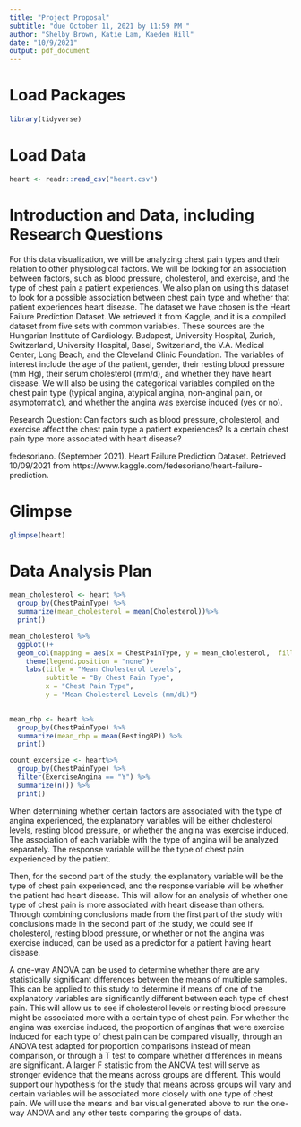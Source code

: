 ```yaml
---
title: "Project Proposal"
subtitle: "due October 11, 2021 by 11:59 PM "
author: "Shelby Brown, Katie Lam, Kaeden Hill"
date: "10/9/2021"
output: pdf_document
---
```


# Load Packages
```r
library(tidyverse) 
``` 

# Load Data
```r
heart <- readr::read_csv("heart.csv")
```

# Introduction and Data, including Research Questions
For this data visualization, we will be analyzing chest pain types and their relation to other physiological factors. We will be looking for an association between factors, such as blood pressure, cholesterol, and exercise, and the type of chest pain a patient experiences. We also plan on using this dataset to look for a possible association between chest pain type and whether that patient experiences heart disease. The dataset we have chosen is the Heart Failure Prediction Dataset. We retrieved it from Kaggle, and it is a compiled dataset from five sets with common variables. These sources are the Hungarian Institute of Cardiology. Budapest, University Hospital, Zurich, Switzerland, University Hospital, Basel, Switzerland, the V.A. Medical Center, Long Beach, and the Cleveland Clinic Foundation. The variables of interest include the age of the patient, gender, their resting blood pressure (mm Hg), their serum cholesterol (mm/d), and whether they have heart disease. We will also be using the categorical variables compiled on the chest pain type (typical angina, atypical angina, non-anginal pain, or asymptomatic), and whether the angina was exercise induced (yes or no).

Research Question: Can factors such as blood pressure, cholesterol, and exercise affect the chest pain type a patient experiences? Is a certain chest pain type more associated with heart disease?

fedesoriano. (September 2021). Heart Failure Prediction Dataset. Retrieved 10/09/2021 from https://www.kaggle.com/fedesoriano/heart-failure-prediction.

# Glimpse

```r
glimpse(heart)
```

# Data Analysis Plan

```r

mean_cholesterol <- heart %>%
  group_by(ChestPainType) %>%
  summarize(mean_cholesterol = mean(Cholesterol))%>%
  print()

```
```r

mean_cholesterol %>%
  ggplot()+
  geom_col(mapping = aes(x = ChestPainType, y = mean_cholesterol,  fill = ChestPainType), position = "dodge")+
  	theme(legend.position = "none")+
    labs(title = "Mean Cholesterol Levels",
         subtitle = "By Chest Pain Type",
         x = "Chest Pain Type",
         y = "Mean Cholesterol Levels (mm/dL)")
  
```
```r
mean_rbp <- heart %>%
  group_by(ChestPainType) %>%
  summarize(mean_rbp = mean(RestingBP)) %>%
  print()

```
```r
count_excersize <- heart%>%
  group_by(ChestPainType) %>%
  filter(ExerciseAngina == "Y") %>%
  summarize(n()) %>%
  print()

```
When determining whether certain factors are associated with the type of angina experienced, the explanatory variables will be either cholesterol levels, resting blood pressure, or whether the angina was exercise induced. The association of each variable with the type of angina will be analyzed separately. The response variable will be the type of chest pain experienced by the patient. 

Then, for the second part of the study, the explanatory variable will be the type of chest pain experienced, and the response variable will be whether the patient had heart disease. This will allow for an analysis of whether one type of chest pain is more associated with heart disease than others. Through combining conclusions made from the first part of the study with conclusions made in the second part of the study, we could see if cholesterol, resting blood pressure, or whether or not the angina was exercise induced, can be used as a predictor for a patient having heart disease. 

A one-way ANOVA can be used to determine whether there are any statistically significant differences between the means of multiple samples. This can be applied to this study to determine if means of one of the explanatory variables are significantly different between each type of chest pain. This will allow us to see if cholesterol levels or resting blood pressure might be associated more with a certain type of chest pain. For whether the angina was exercise induced, the proportion of anginas that were exercise induced for each type of chest pain can be compared visually, through an ANOVA test adapted for proportion comparisons instead of mean comparison, or through a T test to compare whether differences in means are significant. A larger F statistic from the ANOVA test will serve as stronger evidence that the means across groups are different. This would support our hypothesis for the study that means across groups will vary and certain variables will be associated more closely with one type of chest pain. We will use the means and bar visual generated above to run the one-way ANOVA and any other tests comparing the groups of data.

